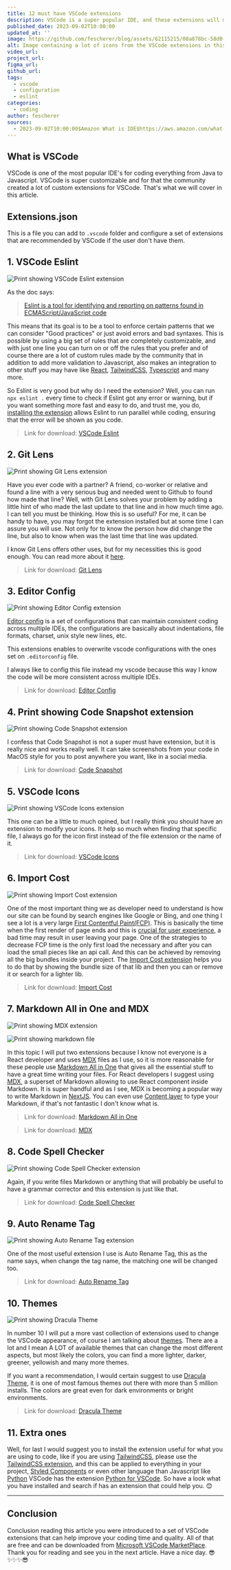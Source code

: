 ```yaml
---
title: 12 must have VSCode extensions
description: VSCode is a super popular IDE, and these extensions will make even better!
published_date: 2023-09-02T10:00:00
updated_at: ''
image: https://github.com/fescherer/blog/assets/62115215/08a878bc-58d0-46c2-b7f7-b74599587948
alt: Image containing a lot of icons from the VSCode extensions in this article.
video_url:
project_url:
figma_url:
github_url:
tags:
  - vscode
  - configuration
  - eslint
categories:
  - coding
author: fescherer
sources:
  - 2023-09-02T10:00:00$Amazon What is IDE$https://aws.amazon.com/what-is/ide/
---
```


## What is VSCode

VSCode is one of the most popular IDE's for coding everything from Java to Javascript. VSCode is super customizable and for that the community created a lot of custom extensions for VSCode. That's what we will cover in this article.

## Extensions.json

This is a file you can add to `.vscode` folder and configure a set of extensions that are recommended by VSCode if the user don't have them.

## 1. VSCode Eslint

![Print showing VSCode Eslint extension](https://github.com/fescherer/blog/assets/62115215/be8bd7f5-b4f1-40c7-9974-290068604da3)

As the doc says:

> [Eslint is a tool for identifying and reporting on patterns found in ECMAScript/JavaScript code](https://eslint.org/docs/latest/use/getting-started)

This means that its goal is to be a tool to enforce certain patterns that we can consider "Good practices" or just avoid errors and bad syntaxes. This is possible by using a big set of rules that are completely customizable, and with just one line you can turn on or off the rules that you prefer and of course there are a lot of custom rules made by the community that in addition to add more validation to Javascript, also makes an integration to other stuff you may have like [React](https://www.npmjs.com/package/eslint-plugin-React), [TailwindCSS](https://www.npmjs.com/package/eslint-plugin-tailwindcss), [Typescript](https://typescript-eslint.io) and many more.

So Eslint is very good but why do I need the extension? Well, you can run `npx eslint .` every time to check if Eslint got any error or warning, but if you want something more fast and easy to do, and trust me, you do, [installing the extension](https://marketplace.visualstudio.com/items?itemName=dbaeumer.vscode-eslint) allows Eslint to run parallel while coding, ensuring that the error will be shown as you code.

> Link for download: [VSCode Eslint](https://marketplace.visualstudio.com/items?itemName=dbaeumer.vscode-eslint)

## 2. Git Lens

![Print showing Git Lens extension](https://github.com/fescherer/blog/assets/62115215/5a918dda-768d-40ae-b1aa-7baf01632f11)

Have you ever code with a partner? A friend, co-worker or relative and found a line with a very serious bug and needed went to Github to found how made that line? Well, with Git Lens solves your problem by adding a little hint of who made the last update to that line and in how much time ago. I can tell you must be thinking. How this is so useful? For me, it can be handy to have, you may forgot the extension installed but at some time I can assure you will use. Not only for to know the person how did change the line, but also to know when was the last time that line was updated.

I know Git Lens offers other uses, but for my necessities this is good enough. You can read more about it [here](https://www.gitkraken.com/gitlens).

> Link for download: [Git Lens](https://marketplace.visualstudio.com/items?itemName=eamodio.gitlens)

## 3. Editor Config

![Print showing Editor Config extension](https://github.com/fescherer/blog/assets/62115215/433781d2-df06-44ee-a87c-0399dd640e7e)

[Editor config](https://editorconfig.org) is a set of configurations that can maintain consistent coding across multiple IDEs, the configurations are basically about indentations, file formats, charset, unix style new lines, etc.

This extensions enables to overwrite vscode configurations with the ones set on `.editorconfig` file.

I always like to config this file instead my vscode because this way I know the code will be more consistent across multiple IDEs.

> Link for download: [Editor Config](https://marketplace.visualstudio.com/items?itemName=EditorConfig.EditorConfig)

## 4. Print showing Code Snapshot extension

![Print showing Code Snapshot extension](https://github.com/fescherer/blog/assets/62115215/9fe14a53-fdf7-4849-b417-7ad969150b72)

I confess that Code Snapshot is not a super must have extension, but it is really nice and works really well. It can take screenshots from your code in MacOS style for you to post anywhere you want, like in a social media.

> Link for download: [Code Snapshot](https://marketplace.visualstudio.com/items?itemName=robertz.code-snapshot)

## 5. VSCode Icons

![Print showing VSCode Icons extension](https://github.com/fescherer/blog/assets/62115215/f310c814-9f83-4752-a1a6-d21c8e9be2e2)

This one can be a little to much opined, but I really think you should have an extension to modify your icons. It help so much when finding that specific file, I always go for the icon first instead of the file extension or the name of it.

> Link for download: [VSCode Icons](https://marketplace.visualstudio.com/items?itemName=vscode-icons-team.vscode-icons)

## 6. Import Cost

![Print showing Import Cost extension](https://github.com/fescherer/blog/assets/62115215/80b88259-d63e-4233-b75d-32881818b14b)

One of the most important thing we as developer need to understand is how our site can be found by search engines like Google or Bing, and one thing I see a lot is a very large [First Contentful Paint(FCP)](https://web.dev/fcp).
This is basically the time when the first render of page ends and this is [crucial for user experience](https://web.dev/fcp/#what-is-a-good-fcp-score), a bad time may result in user leaving your page.
One of the strategies to decrease FCP time is the only first load the necessary and after you can load the small pieces like an api call. And this can be achieved by removing all the big bundles inside your project. The [Import Cost extension](https://marketplace.visualstudio.com/items?itemName=wix.vscode-import-cost) helps you to do that by showing the bundle size of that lib and then you can or remove it or search for a lighter lib.

> Link for download: [Import Cost](https://marketplace.visualstudio.com/items?itemName=wix.vscode-import-cost)

## 7. Markdown All in One and MDX

![Print showing MDX extension](https://github.com/fescherer/blog/assets/62115215/53dd13aa-8bef-4898-9604-45bf2d875d79)

![Print showing markdown file](https://github.com/fescherer/blog/assets/62115215/61d48f6d-a3bb-419a-bc6b-f0952582bd7d)

In this topic I will put two extensions because I know not everyone is a React developer and uses [MDX](https://marketplace.visualstudio.com/items?itemName=unifiedjs.vscode-mdx) files as I use, so it is more reasonable for these people use [Markdown All in One](https://marketplace.visualstudio.com/items?itemName=yzhang.markdown-all-in-one) that gives all the essential stuff to have a great time writing your files.
For React developers I suggest using [MDX](https://mdxjs.com), a superset of Markdown allowing to use React component inside Markdown. It is super handful and as I see, MDX is becoming a popular way to write Markdown in [NextJS](https://nextjs.org/docs/app/building-your-application/configuring/mdx). You can even use [Content layer](https://contentlayer.dev/docs/sources/files/mdx-d747e46d) to type your Markdown, if that's not fantastic I don't know what is.

> Link for download: [Markdown All in One](https://marketplace.visualstudio.com/items?itemName=yzhang.markdown-all-in-one)

> Link for download: [MDX](https://marketplace.visualstudio.com/items?itemName=unifiedjs.vscode-mdx)

## 8. Code Spell Checker

![Print showing Code Spell Checker extension](https://github.com/fescherer/blog/assets/62115215/fd817aa8-e864-4a55-98a9-8844c359cd9e)

Again, if you write files Markdown or anything that will probably be useful to have a grammar corrector and this extension is just like that.

> Link for download: [Code Spell Checker](https://marketplace.visualstudio.com/items?itemName=streetsidesoftware.code-spell-checker)

## 9. Auto Rename Tag

![Print showing Auto Rename Tag extension](https://github.com/fescherer/blog/assets/62115215/10594378-40dd-419a-8ff6-9c38c2ec95e0)

One of the most useful extension I use is Auto Rename Tag, this as the name says, when change the tag name, the matching one will be changed too.

> Link for download: [Auto Rename Tag](https://marketplace.visualstudio.com/items?itemName=formulahendry.auto-rename-tag)

## 10. Themes

![Print showing Dracula Theme](https://github.com/fescherer/blog/assets/62115215/effc88d1-7a25-40a3-b2b4-2c5f02c1d93f)

In number 10 I will put a more vast collection of extensions used to change the VSCode appearance, of course I am talking about [themes](https://vscodethemes.com/). There are a lot and I mean A LOT of available themes that can change the most different aspects, but most likely the colors, you can find a more lighter, darker, greener, yellowish and many more themes.

If you want a recommendation, I would certain suggest to use [Dracula Theme](https://marketplace.visualstudio.com/items?itemName=dracula-theme.theme-dracula), it is one of most famous themes out there with more than 5 million installs. The colors are great even for dark environments or bright environments.

> Link for download: [Dracula Theme](https://marketplace.visualstudio.com/items?itemName=dracula-theme.theme-dracula)

## 11. Extra ones

Well, for last I would suggest you to install the extension useful for what you are using to code, like if you are using [TailwindCSS](https://tailwindcss.com), please use the [TailwindCSS extension](https://marketplace.visualstudio.com/items?itemName=bradlc.vscode-tailwindcss), and this can be applied to everything in your project, [Styled Components](https://marketplace.visualstudio.com/items?itemName=styled-components.vscode-styled-components) or even other language than Javascript like [Python](https://www.python.org) VSCode has the extension [Python for VSCode](https://marketplace.visualstudio.com/items?itemName=ms-python.python).
So have a look what you have installed and search if has an extension that could help you. 😊

---

## Conclusion

Conclusion reading this article you were introduced to a set of VSCode extensions that can help improve your coding time and quality. All of that are free and can be downloaded from [Microsoft VSCode MarketPlace](https://marketplace.visualstudio.com). Thank you for reading and see you in the next article. Have a nice day. 😎✨✨✨😎

